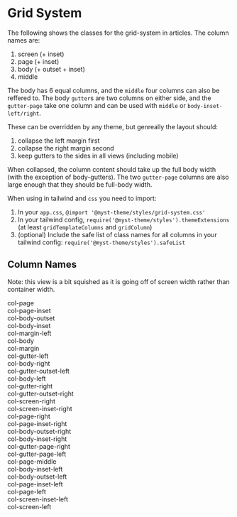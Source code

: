 
<Meta title="Components/Grid-System" />

# Grid System

The following shows the classes for the grid-system in articles.
The column names are:

1. screen (+ inset)
2. page (+ inset)
3. body (+ outset + inset)
4. middle

The body has 6 equal columns, and the `middle` four columns can also be reffered to. The body `gutter`s are two columns on either side, and the `gutter-page` take one column and can be used with `middle` or `body-inset-left/right`.

These can be overridden by any theme, but genreally the layout should:

1. collapse the left margin first
2. collapse the right margin second
3. keep gutters to the sides in all views (including mobile)

When collapsed, the column content should take up the full body width (with the exception of body-gutters). The two `gutter-page` columns are also large enough that they should be full-body width.

When using in tailwind and `css` you need to import:

1. In your `app.css`, `@import '@myst-theme/styles/grid-system.css'`
2. In your tailwind config, `require('@myst-theme/styles').themeExtensions` (at least `gridTemplateColumns` and `gridColumn`)
3. (optional) Include the safe list of class names for all columns in your tailwind config: `require('@myst-theme/styles').safeList`

## Column Names

Note: this view is a bit squished as it is going off of screen width rather than container width.

<article className="article article-grid article-grid-gap">
  <div className="p-3 bg-gray-200 rounded col-page">col-page</div>
  <div className="p-3 bg-gray-200 rounded col-page-inset">col-page-inset</div>
  <div className="p-3 bg-gray-200 rounded col-body-outset">col-body-outset</div>
  <div className="p-3 bg-gray-200 rounded col-body-inset">col-body-inset</div>
  <div className="p-3 bg-gray-200 rounded col-margin-left">col-margin-left</div>
  <div className="p-3 bg-gray-200 rounded col-body">col-body</div>
  <div className="p-3 bg-gray-200 rounded col-margin">col-margin</div>
  <div className="p-3 bg-gray-200 rounded col-gutter-left">col-gutter-left</div>
  <div className="p-3 bg-gray-200 rounded col-body-right row-span-2">col-body-right</div>
  <div className="p-3 bg-gray-200 rounded col-gutter-outset-left">col-gutter-outset-left</div>
  <div className="p-3 bg-gray-200 rounded col-body-left row-span-2">col-body-left</div>
  <div className="p-3 bg-gray-200 rounded col-gutter-right">col-gutter-right</div>
  <div className="p-3 bg-gray-200 rounded col-gutter-outset-right">col-gutter-outset-right</div>
  <div className="p-3 bg-gray-200 rounded col-screen-right">col-screen-right</div>
  <div className="p-3 bg-gray-200 rounded col-screen-inset-right">col-screen-inset-right</div>
  <div className="p-3 bg-gray-200 rounded col-page-right">col-page-right</div>
  <div className="p-3 bg-gray-200 rounded col-page-inset-right">col-page-inset-right</div>
  <div className="p-3 bg-gray-200 rounded col-body-outset-right">col-body-outset-right</div>
  <div className="p-3 bg-gray-200 rounded col-body-inset-right">col-body-inset-right</div>
  <div className="p-3 bg-gray-200 rounded col-gutter-page-right row-span-2">
    col-gutter-page-right
  </div>
  <div className="p-3 bg-gray-200 rounded col-gutter-page-left row-span-2">
    col-gutter-page-left
  </div>
  <div className="p-3 bg-gray-200 rounded col-page-middle">col-page-middle</div>
  <div className="p-3 bg-gray-200 rounded col-body-inset-left">col-body-inset-left</div>
  <div className="p-3 bg-gray-200 rounded col-body-outset-left">col-body-outset-left</div>
  <div className="p-3 bg-gray-200 rounded col-page-inset-left">col-page-inset-left</div>
  <div className="p-3 bg-gray-200 rounded col-page-left">col-page-left</div>
  <div className="p-3 bg-gray-200 rounded col-screen-inset-left">col-screen-inset-left</div>
  <div className="p-3 bg-gray-200 rounded col-screen-left">col-screen-left</div>
</article>
